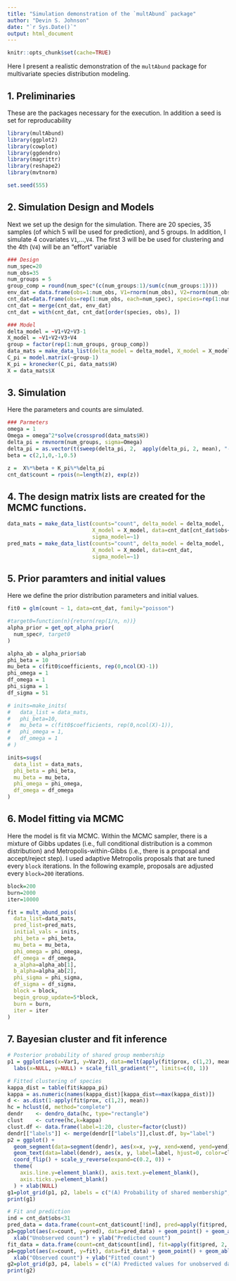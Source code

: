 ```yaml
---
title: "Simulation demonstration of the `multAbund` package"
author: "Devin S. Johnson"
date: "`r Sys.Date()`"
output: html_document
---
```

```r
knitr::opts_chunk$set(cache=TRUE)
```

Here I present a realistic demonstration of the `multAbund` package for multivariate species distribution modeling.

## 1. Preliminaries

These are the packages necessary for the execution. In addition a seed is set for reproducability 

```r
library(multAbund)
library(ggplot2)
library(cowplot)
library(ggdendro)
library(magrittr)
library(reshape2)
library(mvtnorm)

set.seed(555)
```

## 2. Simulation Design and Models

Next we set up the design for the simulation. There are 20 species, 35 samples (of which 5 will be used for prediction), and 5 groups. In addition, I simulate 4 covariates `V1`,...,`V4`. The first 3 will be be used for clustering and the 4th (`V4`) will be an "effort" variable

```r
### Design
num_spec=20
num_obs=35
num_groups = 5
group_comp = round(num_spec*(c(num_groups:1)/sum(c(num_groups:1))))
env_dat = data.frame(obs=1:num_obs, V1=rnorm(num_obs), V2=rnorm(num_obs), V3=rnorm(num_obs), V4=rnorm(num_obs))
cnt_dat=data.frame(obs=rep(1:num_obs, each=num_spec), species=rep(1:num_spec, num_obs), count=NA)
cnt_dat = merge(cnt_dat, env_dat)
cnt_dat = with(cnt_dat, cnt_dat[order(species, obs), ])
```

```r
### Model
delta_model = ~V1+V2+V3-1
X_model = ~V1+V2+V3+V4
group = factor(rep(1:num_groups, group_comp))
data_mats = make_data_list(delta_model = delta_model, X_model = X_model, data=cnt_dat, sigma_model=~1)
C_pi = model.matrix(~group-1) 
K_pi = kronecker(C_pi, data_mats$H)
X = data_mats$X
```

## 3. Simulation

Here the parameters and counts are simulated. 

```r
### Parmeters
omega = 1
Omega = omega^2*solve(crossprod(data_mats$H))
delta_pi = rmvnorm(num_groups, sigma=Omega)
delta_pi = as.vector(t(sweep(delta_pi, 2,  apply(delta_pi, 2, mean), "-")))
beta = c(2,1,0,-1,0.5)

z =  X%*%beta + K_pi%*%delta_pi 
cnt_dat$count = rpois(n=length(z), exp(z))
```

## 4. The design matrix lists are created for the MCMC functions.

```r
data_mats = make_data_list(counts="count", delta_model = delta_model, 
                           X_model = X_model, data=cnt_dat[cnt_dat$obs<31,], 
                           sigma_model=~1)
pred_mats = make_data_list(counts="count", delta_model = delta_model, 
                           X_model = X_model, data=cnt_dat, 
                           sigma_model=~1)
```

## 5. Prior paramters and initial values

Here we define the prior distribution parameters and initial values. 

```r
fit0 = glm(count ~ 1, data=cnt_dat, family="poisson")

#target0=function(n){return(rep(1/n, n))}
alpha_prior = get_opt_alpha_prior(
  num_spec#, target0
)

alpha_ab = alpha_prior$ab
phi_beta = 10
mu_beta = c(fit0$coefficients, rep(0,ncol(X)-1))
phi_omega = 1
df_omega = 1
phi_sigma = 1
df_sigma = 51

# inits=make_inits(
#   data_list = data_mats,
#   phi_beta=10, 
#   mu_beta = c(fit0$coefficients, rep(0,ncol(X)-1)), 
#   phi_omega = 1, 
#   df_omega = 1
# )

inits=sugs(
  data_list = data_mats,
  phi_beta = phi_beta, 
  mu_beta = mu_beta, 
  phi_omega = phi_omega, 
  df_omega = df_omega
)
```

## 6. Model fitting via MCMC

Here the model is fit via MCMC. Within the MCMC sampler, there is a mixture of Gibbs updates (i.e., full conditional distribution is a common distribution) and Metropolis-within-Gibbs (i.e., there is a proposal and accept/reject step). I used adaptive Metropolis proposals that are tuned every `block` iterations. In the following example, proposals are adjusted every `block=200` iterations.

```r
block=200
burn=2000
iter=10000

fit = mult_abund_pois(
  data_list=data_mats,
  pred_list=pred_mats,
  initial_vals = inits,
  phi_beta = phi_beta, 
  mu_beta = mu_beta, 
  phi_omega = phi_omega, 
  df_omega = df_omega,
  a_alpha=alpha_ab[1],
  b_alpha=alpha_ab[2],
  phi_sigma = phi_sigma,
  df_sigma = df_sigma,
  block = block, 
  begin_group_update=5*block,
  burn = burn, 
  iter = iter
) 
```

## 7. Bayesian cluster and fit inference

```r
# Posterior probability of shared group membership
p1 = ggplot(aes(x=Var1, y=Var2), data=melt(apply(fit$prox, c(1,2), mean))) + geom_tile(aes(fill=value)) + labs(x=NULL, y=NULL) +
  labs(x=NULL, y=NULL) + scale_fill_gradient("", limits=c(0, 1))

# Fitted clustering of species
kappa_dist = table(fit$kappa_pi)
kappa = as.numeric(names(kappa_dist)[kappa_dist==max(kappa_dist)])
d <- as.dist(1-apply(fit$prox, c(1,2), mean))
hc = hclust(d, method="complete") 
dendr    <- dendro_data(hc, type="rectangle") 
clust    <- cutree(hc,k=kappa)                   
clust.df <- data.frame(label=1:20, cluster=factor(clust))
dendr[["labels"]] <- merge(dendr[["labels"]],clust.df, by="label")
p2 = ggplot() + 
  geom_segment(data=segment(dendr), aes(x=x, y=y, xend=xend, yend=yend)) + 
  geom_text(data=label(dendr), aes(x, y, label=label, hjust=0, color=cluster), size=5) +
  coord_flip() + scale_y_reverse(expand=c(0.2, 0)) +
  theme(
    axis.line.y=element_blank(), axis.text.y=element_blank(), 
    axis.ticks.y=element_blank()
  ) + xlab(NULL)
g1=plot_grid(p1, p2, labels = c("(A) Probability of shared membership", "(B) Estimated clusters"), hjust=0, ncol=1)
print(g1)

# Fit and prediction
ind = cnt_dat$obs<31
pred_data = data.frame(count=cnt_dat$count[!ind], pred=apply(fit$pred, 2, median)[!ind])
p3=ggplot(aes(x=count, y=pred), data=pred_data) + geom_point() + geom_abline(a=0,b=1) + 
  xlab("Unobserved count") + ylab("Predicted count") 
fit_data = data.frame(count=cnt_dat$count[ind], fit=apply(fit$pred, 2, median)[ind])
p4=ggplot(aes(x=count, y=fit), data=fit_data) + geom_point() + geom_abline(a=0,b=1) + 
  xlab("Observed count") + ylab("Fitted count") 
g2=plot_grid(p3, p4, labels = c("(A) Predicted values for unobserved data", "(B) Fitted vlues for observed data"), hjust=0, ncol=1)
print(g2)
```